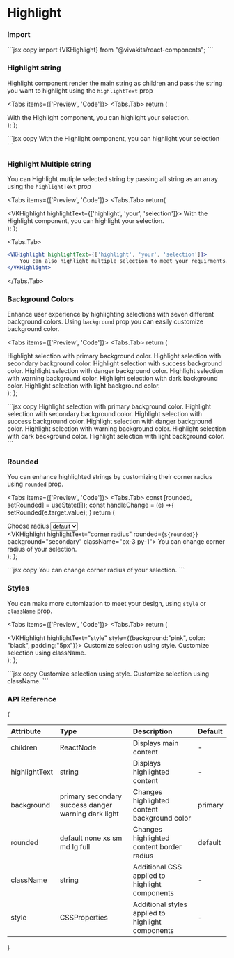 
# Highlight

### Import

<Tabs items={[]}>
  <Tabs.Tab>
    ```jsx copy 
    import {VKHighlight} from "@vivakits/react-components"; 
    ```
  </Tabs.Tab>
</Tabs>

### Highlight string

Highlight component render the main string as children and pass the string you want to highlight using the `highlightText` prop

<Tabs items={['Preview', 'Code']}>
<Tabs.Tab>
  return (
    <div>
    <VKHighlight highlightText="highlight your selection">
        With the Highlight component, you can highlight your selection.
    </VKHighlight>
    </div>
  );
};

<SingleString />
</Tabs.Tab>
<Tabs.Tab>
```jsx copy
<VKHighlight highlightText="highlight your selection">
    With the Highlight component, you can highlight your selection
</VKHighlight>
```
</Tabs.Tab>
</Tabs>

### Highlight Multiple string

You can Highlight mutiple selected string by passing all string as an array using the `highlightText` prop

<Tabs items={['Preview', 'Code']}>
<Tabs.Tab>
  return(
    <div>
    <VKHighlight highlightText={['highlight', 'your', 'selection']}>
        With the Highlight component, you can highlight your selection.
    </VKHighlight>
    </div>
  );
};

<MultipleString />
</Tabs.Tab>

<Tabs.Tab>
```jsx copy
<VKHighlight highlightText={['highlight', 'your', 'selection']}>
    You can also highlight multiple selection to meet your requirments.
</VKHighlight>
```
</Tabs.Tab>
</Tabs>

### Background Colors

Enhance user experience by highlighting selections with seven different background colors. Using `background` prop you can easily customize background color. 

<Tabs items={['Preview', 'Code']}>
<Tabs.Tab>
  return (
    <div className="flex flex-col gap-2">
        <VKHighlight highlightText="primary background" background="primary">
            Highlight selection with primary background color.
        </VKHighlight>
        <VKHighlight highlightText="secondary background" background="secondary">
            Highlight selection with secondary background color.
        </VKHighlight>
        <VKHighlight highlightText="success background" background="success">
            Highlight selection with success background color.
        </VKHighlight>
        <VKHighlight highlightText="danger background" background="danger">
            Highlight selection with danger background color.
        </VKHighlight>
        <VKHighlight highlightText="warning background" background="warning">
            Highlight selection with warning background color.
        </VKHighlight>
        <VKHighlight highlightText="dark background" background="dark">
            Highlight selection with dark background color.
        </VKHighlight>
        <VKHighlight highlightText="light background" background="light">
            Highlight selection with light background color.
        </VKHighlight>
    </div>
  );
};

<DifferntVarientsBG />
</Tabs.Tab>
<Tabs.Tab>
```jsx copy
<VKHighlight highlightText="spotlight" background="primary">
    Highlight selection with primary background color. 
</VKHighlight>
<VKHighlight highlightText="spotlight" background="secondary">
    Highlight selection with secondary background color. 
</VKHighlight>
<VKHighlight highlightText="spotlight" background="success">
    Highlight selection with success background color.
</VKHighlight>
<VKHighlight highlightText="spotlight" background="danger">
    Highlight selection with danger background color. 
</VKHighlight>
<VKHighlight highlightText="spotlight" background="warning">
    Highlight selection with warning background color. 
</VKHighlight>
<VKHighlight highlightText="spotlight" background="dark">
    Highlight selection with dark background color. 
</VKHighlight>
<VKHighlight highlightText="spotlight" background="light">
    Highlight selection with light background color.
</VKHighlight>
```
</Tabs.Tab>
</Tabs>

### Rounded

You can enhance highlighted strings by customizing their corner radius using `rounded` prop.  

<Tabs items={['Preview', 'Code']}>
<Tabs.Tab>
  const [rounded, setRounded] = useState([]);
  const handleChange = (e) =>{
    setRounded(e.target.value);
  }
  return (
    <div className="w-full flex flex-row-reverse justify-between items-center">
      <div className="flex flex-col gap-2">
        <label for="radius">Choose radius</label>
        <select name="radius" id="radius" value={rounded} onChange={handleChange} className="px-3 py-1">
          <option value="default">default</option>
          <option value="none">none</option>
          <option value="xs">xs</option>
          <option value="sm">sm</option>
          <option value="md">md</option>
          <option value="lg">lg</option>
          <option value="full">full</option>
        </select>
      </div>
      <VKHighlight highlightText="corner radius" rounded={`${rounded}`} background="secondary" className="px-3 py-1">
          You can change corner radius of your selection.
      </VKHighlight>
    </div>
  );
};

<VarientsRadius />
</Tabs.Tab>
<Tabs.Tab>
```jsx copy
<VKHighlight highlightText="corner radius" rounded="default" background="secondary">
  You can change corner radius of your selection.
</VKHighlight>
```
</Tabs.Tab>
</Tabs>

### Styles

You can make more cutomization to meet your design, using `style` or `className` prop.

<Tabs items={['Preview', 'Code']}>
<Tabs.Tab>
  return (
    <div className="flex flex-col gap-2">
        <VKHighlight highlightText="style" style={{background:"pink", color: "black", padding:"5px"}}>
            Customize selection using style. 
        </VKHighlight>
        <VKHighlight highlightText="className" className="px-3 py-1 bg-yellow-100 text-black rounded-xl">
            Customize selection using className. 
        </VKHighlight>
    </div>
  );
};

<AddingStyles />
</Tabs.Tab>
<Tabs.Tab>
```jsx copy
<VKHighlight highlightText="style" style={{background:"pink", color: "black", padding:"5px"}}>
    Customize selection using style. 
</VKHighlight>
<VKHighlight highlightText="className" className="px-3 py-1 bg-yellow-100 text-black rounded-3xl">
    Customize selection using className. 
</VKHighlight>
```
</Tabs.Tab>
</Tabs>

### API Reference

{<table>

  <thead>
    <tr>
      <th className="w-[10%]" align="left">Attribute</th>
      <th className="w-[50%]" align="left">Type</th>
      <th className="w-[30%]" align="left">Description</th>
      <th className="w-[10%]" align="left">Default</th>
    </tr>
  </thead>
  <tbody>
    <tr>
      <td>children</td>
      <td>ReactNode</td>
      <td>Displays main content</td>
      <td> - </td>
    </tr>
    <tr>
      <td>highlightText</td>
      <td>string</td>
      <td>Displays highlighted content</td>
      <td> - </td>
    </tr>
    <tr>
      <td>background</td>
      <td className="flex flex-wrap gap-y-2 border-none">
        <span className="badge">primary</span>   
        <span className="badge">secondary</span>  
        <span className="badge">success</span>  
        <span className="badge">danger</span>  
        <span className="badge">warning</span>  
        <span className="badge">dark</span>  
        <span className="badge">light</span>  
      </td>
      <td>Changes highlighted content background color</td>
      <td><span className="badge">primary</span></td>
    </tr>
    <tr>
      <td>rounded</td>
      <td className="flex flex-wrap gap-y-2 border-none">
        <span className="badge">default</span>  
        <span className="badge">none</span>   
        <span className="badge">xs</span>  
        <span className="badge">sm</span>  
        <span className="badge">md</span>  
        <span className="badge">lg</span>
        <span className="badge">full</span>
      </td>
      <td>Changes highlighted content border radius</td>
      <td><span className="badge">default</span></td>
    </tr>
    <tr>
      <td>className</td>
      <td>string</td>
      <td>Additional CSS applied to highlight components</td>
      <td> - </td>
    </tr>
    <tr>
      <td>style</td>
      <td>CSSProperties</td>
      <td>Additional styles applied to highlight components</td>
      <td> - </td>
    </tr>
  </tbody>
</table>}
